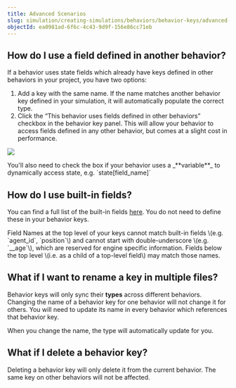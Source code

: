 ```yaml
---
title: Advanced Scenarios
slug: simulation/creating-simulations/behaviors/behavior-keys/advanced-scenarios
objectId: ea0981ad-6f6c-4c43-9d9f-156e86cc71eb
---
```


## How do I use a field defined in another behavior?

If a behavior uses state fields which already have keys defined in other behaviors in your project, you have two options:

1. Add a key with the same name. If the name matches another behavior key defined in your simulation, it will automatically populate the correct type.
1. Click the “This behavior uses fields defined in other behaviors” checkbox in the behavior key panel. This will allow your behavior to access fields defined in any other behavior, but comes at a slight cost in performance.

![](https://cdn-us1.hash.ai/site/docs/screenshot-2021-02-11-at-15.20.15.png)

<Hint style="warning">
  You'll also need to check the box if your behavior uses a _**variable**_ to
  dynamically access state, e.g. `state[field_name]`
</Hint>

## How do I use built-in fields?

You can find a full list of the built-in fields [here](/docs/simulation/creating-simulations/anatomy-of-an-agent/state#reserved-fields). You do not need to define these in your behavior keys.

<Hint style="info">
  Field Names at the top level of your keys cannot match built-in fields \(e.g.
  `agent_id`, `position`\) and cannot start with double-underscore \(e.g.
  `__age`\), which are reserved for engine specific information. Fields below
  the top level \(i.e. as a child of a top-level field\) may match those names.
</Hint>

## What if I want to rename a key in multiple files?

Behavior keys will only sync their **types** across different behaviors. Changing the name of a behavior key for one behavior will not change it for others. You will need to update its name in every behavior which references that behavior key.

When you change the name, the type will automatically update for you.

## What if I delete a behavior key?

Deleting a behavior key will only delete it from the current behavior. The same key on other behaviors will not be affected.
